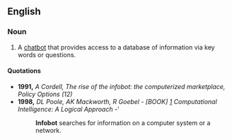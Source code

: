 ==English==

===Noun===
{{en-noun}}

# A [[chatbot]] that provides access to a database of information via key words or questions.

====Quotations====
* '''1991,''' ''A Cordell, The rise of the infobot: the computerized marketplace, Policy Options (12)''
* '''1998,''' ''DL Poole, AK Mackworth, R Goebel - [BOOK] [http://portal.acm.org/citation.cfm?id=275594] Computational Intelligence: A Logical Approach - '''
*:'''Infobot''' searches for information on a computer system or a network.